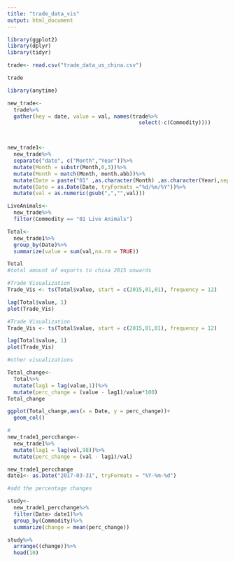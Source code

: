 ```yaml
---
title: "trade_data_vis"
output: html_document
---
```


```r
library(ggplot2)
library(dplyr)
library(tidyr)
```


```r
trade<- read.csv("trade_data_us_china.csv")

trade
```

```r
library(anytime)

new_trade<-
  trade%>%
  gather(key = date, value = val, names(trade%>%
                                          select(-c(Commodity))))



new_trade1<-
  new_trade%>%
  separate("date", c("Month","Year"))%>%
  mutate(Month = substr(Month,0,3))%>%
  mutate(Month = match(Month, month.abb))%>%
  mutate(Date = paste("01" ,as.character(Month) ,as.character(Year),sep="/"))%>%
  mutate(Date = as.Date(Date, tryFormats ="%d/%m/%Y"))%>%
  mutate(val = as.numeric(gsub(",","",val)))

LiveAnimals<-
  new_trade%>%
  filter(Commodity == "01 Live Animals")

Total<-
  new_trade1%>%
  group_by(Date)%>%
  summarize(value = sum(val,na.rm = TRUE))

Total
#total amount of exports to china 2015 onwards

```
```r
#Trade Visualization
Trade_Vis <- ts(Total$value, start = c(2015,01,01), frequency = 12)

lag(Total$value, 1)
plot(Trade_Vis)
```
```r
#Trade Visualization
Trade_Vis <- ts(Total$value, start = c(2015,01,01), frequency = 12)

lag(Total$value, 1)
plot(Trade_Vis)
```


```r
#other visualizations

Total_change<-
  Total%>%
  mutate(lag1 = lag(value,1))%>%
  mutate(perc_change = (value - lag1)/value*100)
Total_change

ggplot(Total_change,aes(x = Date, y = perc_change))+
  geom_col()
```
```r
#
new_trade1_percchange<-
  new_trade1%>%
  mutate(lag1 = lag(val,98))%>%
  mutate(perc_change = (val - lag1)/val)

new_trade1_percchange
date1<- as.Date("2017-03-31", tryFormats = "%Y-%m-%d")

#add the percentage changes 

study<-
  new_trade1_percchange%>%
  filter(Date> date1)%>%
  group_by(Commodity)%>%
  summarize(change = mean(perc_change))
```


```r
study%>%
  arrange((change))%>%
  head(10)


```


